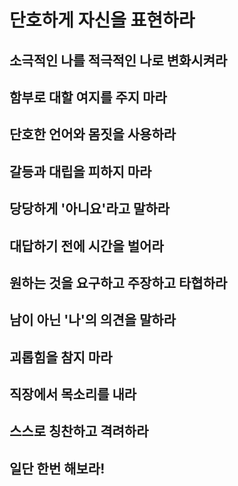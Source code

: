 # 단호하게 자신을 표현하라

## 소극적인 나를 적극적인 나로 변화시켜라

## 함부로 대할 여지를 주지 마라

## 단호한 언어와 몸짓을 사용하라

## 갈등과 대립을 피하지 마라

## 당당하게 '아니요'라고 말하라

## 대답하기 전에 시간을 벌어라

## 원하는 것을 요구하고 주장하고 타협하라

## 남이 아닌 '나'의 의견을 말하라

## 괴롭힘을 참지 마라

## 직장에서 목소리를 내라

## 스스로 칭찬하고 격려하라

## 일단 한번 해보라!

